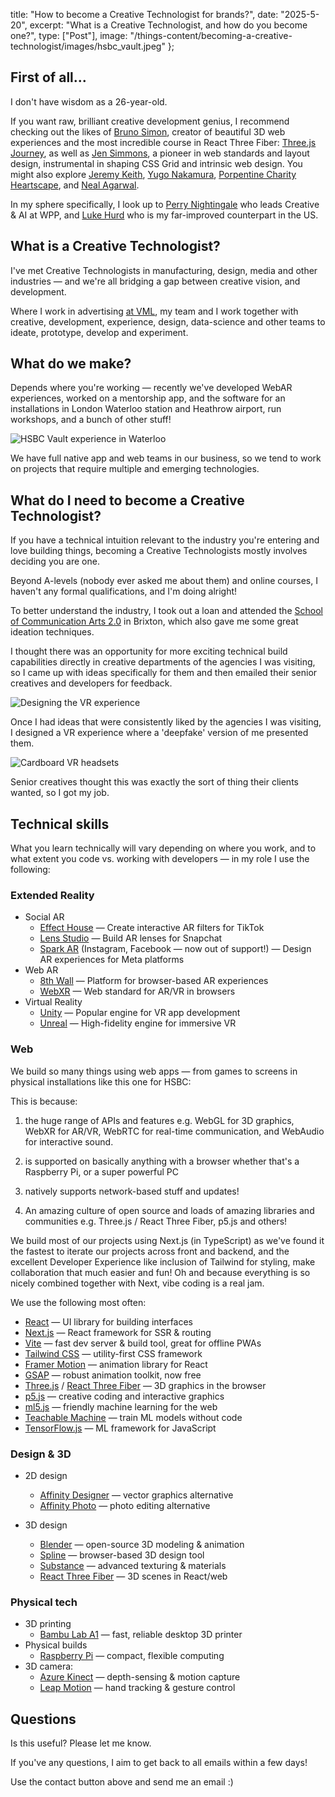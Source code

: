 
title: "How to become a Creative Technologist for brands?",
date: "2025-5-20",
excerpt: "What is a Creative Technologist, and how do you become one?",
type: ["Post"],
image: "/things-content/becoming-a-creative-technologist/images/hsbc_vault.jpeg"
};

## First of all...

I don't have wisdom as a 26-year-old.

If you want raw, brilliant creative development genius, I recommend checking out the likes of [Bruno Simon](https://bruno-simon.com/), creator of beautiful 3D web experiences and the most incredible course in React Three Fiber: [Three.js Journey](https://threejs-journey.com/), as well as [Jen Simmons](https://jensimmons.com/), a pioneer in web standards and layout design, instrumental in shaping CSS Grid and intrinsic web design. You might also explore [Jeremy Keith](https://adactio.com/), [Yugo Nakamura](https://tha.jp/), [Porpentine Charity Heartscape](https://www.fact.co.uk/artist/porpentine-charity-heartscape-2), and [Neal Agarwal](https://neal.fun/).

In my sphere specifically, I look up to [Perry Nightingale](https://open.spotify.com/episode/2HuWX0RpIkIalqZEunbC7a?si=iE82Gu3hQXyNrtNtx_0ocw&nd=1&dlsi=11bbe180617c478b) who leads Creative & AI at WPP, and [Luke Hurd](https://www.threads.com/@lukehurd/media) who is my far-improved counterpart in the US.

## What is a Creative Technologist?

I've met Creative Technologists in manufacturing, design, media and other industries — and we're all bridging a gap between creative vision, and development.

Where I work in advertising [at VML](https://www.vml.com/), my team and I work together with creative, development, experience, design, data-science and other teams to ideate, prototype, develop and experiment.

## What do we make?

Depends where you're working — recently we've developed WebAR experiences, worked on a mentorship app, and the software for an installations in London Waterloo station and Heathrow airport, run workshops, and a bunch of other stuff!

![HSBC Vault experience in Waterloo](/things-content/becoming-a-creative-technologist/images/hsbc_vault.jpeg)

We have full native app and web teams in our business, so we tend to work on projects that require multiple and emerging technologies.

## What do I need to become a Creative Technologist?

If you have a technical intuition relevant to the industry you're entering and love building things, becoming a Creative Technologists mostly involves deciding you are one.

Beyond A-levels (nobody ever asked me about them) and online courses, I haven't any formal qualifications, and I'm doing alright!

To better understand the industry, I took out a loan and attended the [School of Communication Arts 2.0](https://www.schoolcommunicationarts.com/) in Brixton, which also gave me some great ideation techniques.

<Gif src="/things-content/becoming-a-creative-technologist/images/interactive_poster.gif" alt="Me moving my real hands and having virtual hands moving in a poster!" />

I thought there was an opportunity for more exciting technical build capabilities directly in creative departments of the agencies I was visiting, so I came up with ideas specifically for them and then emailed their senior creatives and developers for feedback.

![Designing the VR experience](/things-content/becoming-a-creative-technologist/images/vr_editor.jpeg)

Once I had ideas that were consistently liked by the agencies I was visiting, I designed a VR experience where a 'deepfake' version of me presented them.

![Cardboard VR headsets](/things-content/becoming-a-creative-technologist/images/cardboard_headsets.jpeg)

Senior creatives thought this was exactly the sort of thing their clients wanted, so I got my job.

## Technical skills

What you learn technically will vary depending on where you work, and to what extent you code vs. working with developers — in my role I use the following:

### Extended Reality
* Social AR
  * [Effect House](https://effecthouse.tiktok.com/) — Create interactive AR filters for TikTok
  * [Lens Studio](https://ar.snap.com/) — Build AR lenses for Snapchat
  * [Spark AR](https://spark.meta.com/) (Instagram, Facebook — now out of support!) — Design AR experiences for Meta platforms
* Web AR
  * [8th Wall](https://www.8thwall.com/) — Platform for browser-based AR experiences
  * [WebXR](https://www.w3.org/TR/webxr/) — Web standard for AR/VR in browsers
* Virtual Reality
  * [Unity](https://unity.com/) — Popular engine for VR app development
  * [Unreal](https://www.unrealengine.com/) — High-fidelity engine for immersive VR

### Web
We build so many things using web apps — from games to screens in physical installations like this one for HSBC:

<Gif src="/things-content/becoming-a-creative-technologist/images/hsbc_heathrow.gif" alt="A gif of me interacting with the screen at our HSBC Heathrow installation" />


This is because:

1. the huge range of APIs and features e.g. WebGL for 3D graphics, WebXR for AR/VR, WebRTC for real-time communication, and WebAudio for interactive sound.

2. is supported on basically anything with a browser whether that's a Raspberry Pi, or a super powerful PC

3. natively supports network-based stuff and updates!

4. An amazing culture of open source and loads of amazing libraries and communities e.g. Three.js / React Three Fiber, p5.js and others!

We build most of our projects using Next.js (in TypeScript) as we've found it the fastest to iterate our projects across front and backend, and the excellent Developer Experience like inclusion of Tailwind for styling, make collaboration that much easier and fun! Oh and because everything is so nicely combined together with Next, vibe coding is a real jam.

We use the following most often:

* [React](https://react.dev/) — UI library for building interfaces
* [Next.js](https://nextjs.org/) — React framework for SSR & routing
* [Vite](https://vitejs.dev/) — fast dev server & build tool, great for offline PWAs
* [Tailwind CSS](https://tailwindcss.com/) — utility-first CSS framework
* [Framer Motion](https://motion.dev/) — animation library for React
* [GSAP](https://gsap.com/) — robust animation toolkit, now free
* [Three.js](https://threejs.org/) / [React Three Fiber](https://docs.pmnd.rs/react-three-fiber) — 3D graphics in the browser
* [p5.js](https://p5js.org/) — creative coding and interactive graphics
* [ml5.js](https://ml5js.org/) — friendly machine learning for the web
* [Teachable Machine](https://teachablemachine.withgoogle.com/) — train ML models without code
* [TensorFlow.js](https://www.tensorflow.org/js) — ML framework for JavaScript

### Design & 3D
* 2D design
  * [Affinity Designer](https://affinity.serif.com/designer/) — vector graphics alternative
  * [Affinity Photo](https://affinity.serif.com/photo/) — photo editing alternative

* 3D design
  * [Blender](https://www.blender.org/) — open-source 3D modeling & animation
  * [Spline](https://spline.design/) — browser-based 3D design tool
  * [Substance](https://substance3d.adobe.com/) — advanced texturing & materials
  * [React Three Fiber](https://docs.pmnd.rs/react-three-fiber) — 3D scenes in React/web

### Physical tech
* 3D printing
  * [Bambu Lab A1](https://bambulab.com/en/a1) — fast, reliable desktop 3D printer
* Physical builds
  * [Raspberry Pi](https://www.raspberrypi.org/) — compact, flexible computing
* 3D camera: 
  * [Azure Kinect](https://azure.microsoft.com/products/kinect-dk/) — depth-sensing & motion capture
  * [Leap Motion](https://www.ultraleap.com/) — hand tracking & gesture control

## Questions

Is this useful? Please let me know.

If you've any questions, I aim to get back to all emails within a few days!

Use the contact button above and send me an email :)